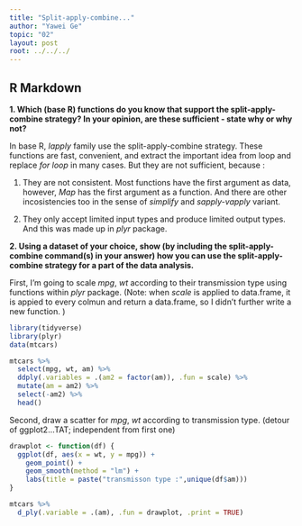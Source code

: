 ---
title: "Split-apply-combine..."
author: "Yawei Ge"
topic: "02"
layout: post
root: ../../../
---

## R Markdown

**1. Which (base R) functions do you know that support the split-apply-combine strategy? In your opinion, are these sufficient - state why or why not?**

In base R, *lapply* family use the split-apply-combine strategy. These functions are fast, convenient, and extract the important idea from loop and replace *for loop* in many cases. But they are not sufficient, because :

1. They are not consistent. Most functions have the first argument as data, however, *Map* has the first argument as a function. And there are other incosistencies too in the sense of *simplify* and *sapply-vapply* variant.

2. They only accept limited input types and produce limited output types. And this was made up in *plyr* package.

**2. Using a dataset of your choice, show (by including the split-apply-combine command(s) in your answer) how you can use the split-apply-combine strategy for a part of the data analysis.**

First, I'm going to scale *mpg*, *wt* according to their transmission type using functions within *plyr* package. (Note: when *scale* is applied to data.frame, it is appied to every colmun and return  a data.frame, so I didn't further write a new function. )
```{r message=FALSE}
library(tidyverse)
library(plyr)
data(mtcars)

mtcars %>%
  select(mpg, wt, am) %>%
  ddply(.variables = .(am2 = factor(am)), .fun = scale) %>%
  mutate(am = am2) %>%
  select(-am2) %>%
  head()

```

Second, draw a scatter for *mpg*, *wt* according to transmission type. (detour of ggplot2...TAT; independent from first one)

```{r}
drawplot <- function(df) {
  ggplot(df, aes(x = wt, y = mpg)) + 
    geom_point() +
    geom_smooth(method = "lm") +
    labs(title = paste("transmisson type :",unique(df$am)))
}

mtcars %>%
  d_ply(.variable = .(am), .fun = drawplot, .print = TRUE)


```









